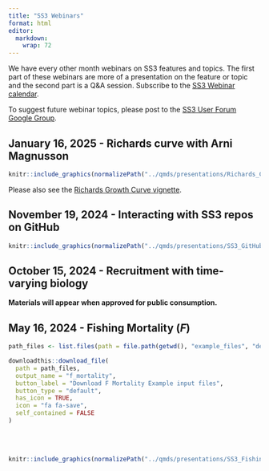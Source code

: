 ```yaml
---
title: "SS3 Webinars"
format: html
editor: 
  markdown: 
    wrap: 72
---
```


We have every other month webinars on SS3 features and topics. The first part of 
these webinars are more of a presentation on the feature or topic and the second
part is a Q&A session. Subscribe to the [SS3 Webinar calendar](https://calendar.google.com/calendar/u/0?cid=Y18zNWM2MWQ5Yjg1MGY1YjkwOGNiY2RjNjIwNmZlYzVkNDgxMmQ2ZTU0NDg3YjE0ZjM1ZGMzYmY0M2E3MGQyMmYxQGdyb3VwLmNhbGVuZGFyLmdvb2dsZS5jb20).

To suggest future webinar topics, please post to the [SS3 User Forum Google Group](https://groups.google.com/g/ss3-forum).

## January 16, 2025 - Richards curve with Arni Magnusson

```r
knitr::include_graphics(normalizePath("../qmds/presentations/Richards_Curve_Webinar.pdf"))
```

Please also see the [Richards Growth Curve vignette](qmds/richards_growth_curve.qmd).

## November 19, 2024 - Interacting with SS3 repos on GitHub
```r
knitr::include_graphics(normalizePath("../qmds/presentations/SS3_GitHub_Workshop.pdf"))
```

## October 15, 2024 - Recruitment with time-varying biology
**Materials will appear when approved for public consumption.**

## May 16, 2024 - Fishing Mortality ($F$)

```r
path_files <- list.files(path = file.path(getwd(), "example_files", "demo_constant_timeseries"), full.names = TRUE)

downloadthis::download_file(
  path = path_files,
  output_name = "f_mortality",
  button_label = "Download F Mortality Example input files",
  button_type = "default",
  has_icon = TRUE,
  icon = "fa fa-save",
  self_contained = FALSE
)
```
  
<br/><br/>

```r
knitr::include_graphics(normalizePath("../qmds/presentations/SS3_Fishing_Mortality.pdf"))
```
